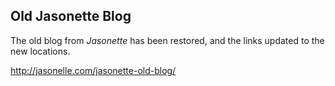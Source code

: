 ## Old Jasonette Blog

The old blog from *Jasonette* has been restored, and the 
links updated to the new locations.

[http://jasonelle.com/jasonette-old-blog/](http://jasonelle.com/jasonette-old-blog/)
